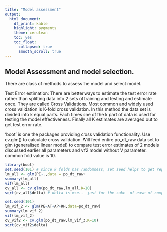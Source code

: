 ---
title: "Model assessment"
output: 
  html_document: 
    df_print: kable
    highlight: pygments
    theme: cerulean
    toc: yes
    toc_float:
      collapsed: true
      smooth_scroll: true
---
## Model Assessment and model selection.

  There are class of methods to assess the model and select model.  
  
  Test Error estimation: There are better ways to estimate the test error rate rather than splitting data into 2 sets of training and testing and estimate once. They are called Cross Validations. Most common and widely used cross validation is K-fold cross validation. In this method the data set is divided into k equal parts. Each times one of the k part of data is used for testing the model effectiveness.  Finally all K estimates are averaged out to get test error rate.
  
  'boot' is one the packages providing cross validation functionality. Use cv.glm() to calculate cross validation.
Will feed entire po_dt_raw data set to glm (generalised linear model) to compare test error estimates of 2 models discussed earlier all parameters and vif2 model without V parameter.
common fold value is 10.

```{r}
library(boot)
set.seed(101) # since k folds has randomness, set seed helps to get reproducible results
lm_all <- glm(PE~.,data = po_dt_raw)
summary(lm_all)
vif(lm_all)
cv_all <- cv.glm(po_dt_raw,lm_all,K=10)
sqrt(cv_all$delta) # delta is mse... just for the sake  of ease of compare take sqrt to compare with multicollinearity
```

```{r}
set.seed(101)
lm_vif_2 <- glm(PE~AT+AP+RH,data=po_dt_raw)
summary(lm_vif_2)
vif(lm_vif_2)
cv_vif2 <- cv.glm(po_dt_raw,lm_vif_2,K=10)
sqrt(cv_vif2$delta)
```
    
